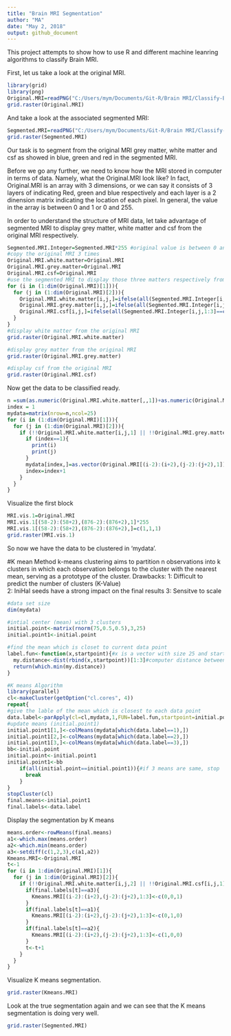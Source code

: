 ---
title: "Brain MRI Segmentation"
author: "MA"
date: "May 2, 2018"
output: github_document
---

This project attempts to show how to use R and different machine leanring algorithms to classify Brain MRI.

First, let us take a look at the original MRI.
```{r,echo=TRUE, warning=FALSE}
library(grid)
library(png)
Original.MRI=readPNG("C:/Users/mym/Documents/Git-R/Brain MRI/Classify-Brain-MRI-by-Machine-Learning-in-R/110_2_orig.png")
grid.raster(Original.MRI)
```

And take a look at the associated segmented MRI: 

```{r, echo=TRUE, warning=FALSE}
Segmented.MRI=readPNG("C:/Users/mym/Documents/Git-R/Brain MRI/Classify-Brain-MRI-by-Machine-Learning-in-R/110_2_seg.png")
grid.raster(Segmented.MRI)
```

Our task is to segment from the original MRI grey matter, white matter and csf as showed in blue, green and red in the segmented MRI.

Before we go any further, we need to know how the MRI stored in computer in terms of data. Namely, what the Original.MRI look like? In fact, Original.MRI is an array with 3 dimensions, or we can say it consists of 3 layers of indicating Red, green and blue respectively and each layer is a 2 dinension matrix indicating the location of each pixel. In general, the value in the array is between 0 and 1 or 0 and 255.

In order to understand the structure of MRI data, let take advantage of segmented MRI to display grey matter, white matter and csf from the original MRI respectively. 

```{r,echo=TRUE, warning=FALSE}
Segmented.MRI.Integer=Segmented.MRI*255 #original value is between 0 and 1. This converts them into integers
#copy the original MRI 3 times
Original.MRI.white.matter=Original.MRI
Original.MRI.grey.matter=Original.MRI
Original.MRI.csf=Original.MRI
#use the segmented MRI to display those three matters respectively from the original MRI.
for (i in (1:dim(Original.MRI)[1])){
  for (j in (1:dim(Original.MRI)[2])){
    Original.MRI.white.matter[i,j,]=ifelse(all(Segmented.MRI.Integer[i,j,1:3]==c(0,255,0)),c(1,1,1),c(0,0,0))
    Original.MRI.grey.matter[i,j,]=ifelse(all(Segmented.MRI.Integer[i,j,1:3]==c(0,0,255)),c(1,1,1),c(0,0,0))
    Original.MRI.csf[i,j,]=ifelse(all(Segmented.MRI.Integer[i,j,1:3]==c(255,0,0)),c(1,1,1),c(0,0,0))
  }
}
#display white matter from the original MRI
grid.raster(Original.MRI.white.matter)
```

```{r, echo=TRUE}
#display grey matter from the original MRI
grid.raster(Original.MRI.grey.matter)
```

```{r,echo=TRUE}
#display csf from the original MRI
grid.raster(Original.MRI.csf)
```

Now get the data to be classified ready.

```{r,echo=TRUE, warning=FALSE}
n =sum(as.numeric(Original.MRI.white.matter[,,1])+as.numeric(Original.MRI.grey.matter[,,1])+as.numeric(Original.MRI.csf[,,1])) #total pixels to be classified
index = 1
mydata=matrix(nrow=n,ncol=25)
for (i in (1:dim(Original.MRI)[1])){
  for (j in (1:dim(Original.MRI)[2])){
    if (!!Original.MRI.white.matter[i,j,1] || !!Original.MRI.grey.matter[i,j,1] || !!Original.MRI.csf[i,j,1]){
      if (index==1){
        print(i)
        print(j)
      }
      mydata[index,]=as.vector(Original.MRI[(i-2):(i+2),(j-2):(j+2),1])
      index=index+1
    }
  }
}
```

Visualize the first block 
```{r,echo=TRUE,warning=FALSE}
MRI.vis.1=Original.MRI
MRI.vis.1[(58-2):(58+2),(876-2):(876+2),1]*255
MRI.vis.1[(58-2):(58+2),(876-2):(876+2),]=c(1,1,1)
grid.raster(MRI.vis.1)
```

So now we have the data to be clustered in 'mydata'. 

#K mean Method
k-means clustering aims to partition n observations into k clusters in which each observation belongs to the cluster with the nearest mean, serving as a prototype of the cluster. 
Drawbacks: 
1: Difficult	to	predict	the	number of clusters (K-Value)	
2: IniHal	seeds	have a strong	impact on the	final	results	
3: Sensitve	to scale

```{r, echo=TRUE, warning=FALSE}
#data set size
dim(mydata)

#intial center (mean) with 3 clusters
initial.point<-matrix(rnorm(75,0.5,0.5),3,25) 
initial.point1<-initial.point

#find the mean which is closet to current data point
label.fun<-function(x,startpoint){#x is a vector with size 25 and startpoint is a 3 by 25 matrix
  my.distance<-dist(rbind(x,startpoint))[1:3]#computer distance between x and each row of starpoint
  return(which.min(my.distance))
}

#K means Algorithm
library(parallel)
cl<-makeCluster(getOption("cl.cores", 4))
repeat{
#give the lable of the mean which is closest to each data point
data.label<-parApply(cl=cl,mydata,1,FUN=label.fun,startpoint=initial.point)
#update means (initial.point1)
initial.point1[1,]<-colMeans(mydata[which(data.label==1),])
initial.point1[2,]<-colMeans(mydata[which(data.label==2),])
initial.point1[3,]<-colMeans(mydata[which(data.label==3),])
bb<-initial.point
initial.point<-initial.point1
initial.point1<-bb
    if(all(initial.point==initial.point1)){#if 3 means are same, stop
      break
    }
}
stopCluster(cl)
final.means<-initial.point1
final.labels<-data.label
```

Display the segmentation by K means

```{r,echo=TRUE, warning=FALSE}
means.order<-rowMeans(final.means)
a1<-which.max(means.order)
a2<-which.min(means.order)
a3<-setdiff(c(1,2,3),c(a1,a2))
Kmeans.MRI<-Original.MRI
t<-1
for (i in 1:dim(Original.MRI)[1]){
  for (j in 1:dim(Original.MRI)[2]){
    if (!!Original.MRI.white.matter[i,j,2] || !!Original.MRI.csf[i,j,1] || !!Original.MRI.grey.matter[i,j,3]){
      if(final.labels[t]==a3){
        Kmeans.MRI[(i-2):(i+2),(j-2):(j+2),1:3]<-c(0,0,1)
      }
      if(final.labels[t]==a1){
        Kmeans.MRI[(i-2):(i+2),(j-2):(j+2),1:3]<-c(0,1,0)
      }
      if(final.labels[t]==a2){
        Kmeans.MRI[(i-2):(i+2),(j-2):(j+2),1:3]<-c(1,0,0)
      }
      t<-t+1
    }
  }
}
```

Visualize K means segmentation.

```{r,echo=TRUE}
grid.raster(Kmeans.MRI)
```

Look at the true segmentation again and we can see that the K means segmentation is doing very well.

```{r,echo=TRUE}
grid.raster(Segmented.MRI)
```

